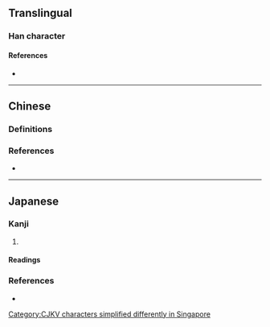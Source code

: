 {{also|甾|𬎿}}
{{character info}}
==Translingual==

===Han character===
{{Han char|rn=102|rad=田|as=03|sn=8|four=90600|canj=FW,XFW|ids=⿱𭕄田}}

====References====
* {{Han ref|kx=0760.031|dkj=21760|hdz=42531.011|uh=7544|ud=30020}}

----

==Chinese==

===Definitions===
{{zh-see|留|sgssv}}

===References===
* {{R:twedu|A02645-002}}

[[Category:CJKV characters simplified differently in Singapore]]

----

==Japanese==

===Kanji===
{{ja-kanji|grade=|rs=田03}}

# {{alternative form of|ja|留}}

====Readings====
{{ja-readings
|goon=る
|kanon=りゅう<りう
|kun=と-める, とど-まる
|nanori=}}

===References===
* {{R:Koseki Moji|244000}}